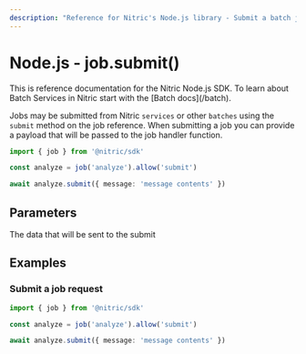 ```yaml
---
description: "Reference for Nitric's Node.js library - Submit a batch job request with custom resource requirements"
---
```


# Node.js - job.submit()

<Note>
  This is reference documentation for the Nitric Node.js SDK. To learn about
  Batch Services in Nitric start with the [Batch docs](/batch).
</Note>

Jobs may be submitted from Nitric `services` or other `batches` using the `submit` method on the job reference. When submitting a job you can provide a payload that will be passed to the job handler function.

```ts
import { job } from '@nitric/sdk'

const analyze = job('analyze').allow('submit')

await analyze.submit({ message: 'message contents' })
```

## Parameters

<Properties>
  <Property name="message" required type="Record<string, any>">
    The data that will be sent to the submit
  </Property>
</Properties>

## Examples

### Submit a job request

```ts
import { job } from '@nitric/sdk'

const analyze = job('analyze').allow('submit')

await analyze.submit({ message: 'message contents' })
```
